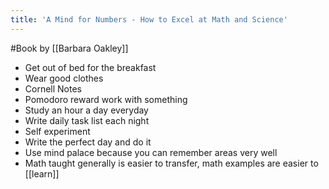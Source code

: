```yaml
---
title: 'A Mind for Numbers - How to Excel at Math and Science'
---
```


#Book  by [[Barbara Oakley]]
- Get out of bed for the breakfast
- Wear good clothes
- Cornell Notes
- Pomodoro reward work with something
- Study an hour a day everyday
- Write daily task list each night
- Self experiment
- Write the perfect day and do it
- Use mind palace because you can remember areas very well
- Math taught generally is easier to transfer, math examples are easier to [[learn]]
